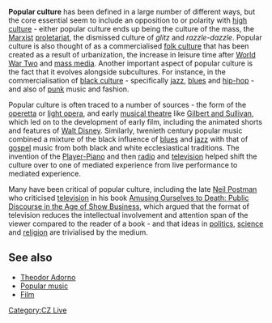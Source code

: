 '''Popular culture''' has been defined in a large number of different ways, but the core essential seem to include an opposition to or polarity with [[high culture]] - either popular culture ends up being the culture of the mass, the [[Marxism|Marxist]] [[proletariat]], the dismissed culture of ''glitz'' and ''razzle-dazzle''. Popular culture is also thought of as a commercialised [[folk culture]] that has been created as a result of urbanization, the increase in leisure time after [[World War Two]] and [[mass media]]. Another important aspect of popular culture is the fact that it evolves alongside subcultures. For instance, in the commercialisation of [[black culture]] - specifically [[jazz]], [[blues]] and [[hip-hop]] - and also of [[punk]] music and fashion.

Popular culture is often traced to a number of sources - the form of the [[operetta]] or [[light opera]], and early [[musical theatre]] like [[Gilbert and Sullivan]], which led on to the development of early film, including the animated shorts and features of [[Walt Disney]]. Similarly, twenieth century popular music combined a mixture of the black influence of [[blues]] and [[jazz]] with that of [[gospel]] music from both black and white ecclesiastical traditions. The invention of the [[Player-Piano]] and then [[radio]] and [[television]] helped shift the culture over to one of mediated experience from live performance to mediated experience.

Many have been critical of popular culture, including the late [[Neil Postman]] who criticised [[television]] in his book [[Amusing Ourselves to Death: Public Discourse in the Age of Show Business]], which argued that the format of television reduces the intellectual involvement and attention span of the viewer compared to the reader of a book - and that ideas in [[politics]], [[science]] and [[religion]] are trivialised by the medium.

== See also ==
* [[Theodor Adorno]]
* [[Popular music]]
* [[Film]]

[[Category:CZ Live]]